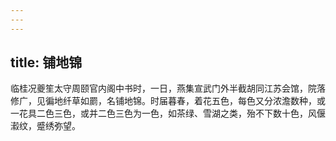 ```yaml
---
---
---
```

title: 铺地锦
---



临桂况夔笙太守周颐官内阁中书时，一日，燕集宣武门外半截胡同江苏会馆，院落修广，见徧地纤草如罽，名铺地锦。时届暮春，着花五色，每色又分浓澹数种，或一花具二色三色，或并二色三色为一色，如茶绿、雪湖之类，殆不下数十色，风偃瀫纹，蹙绣弥望。